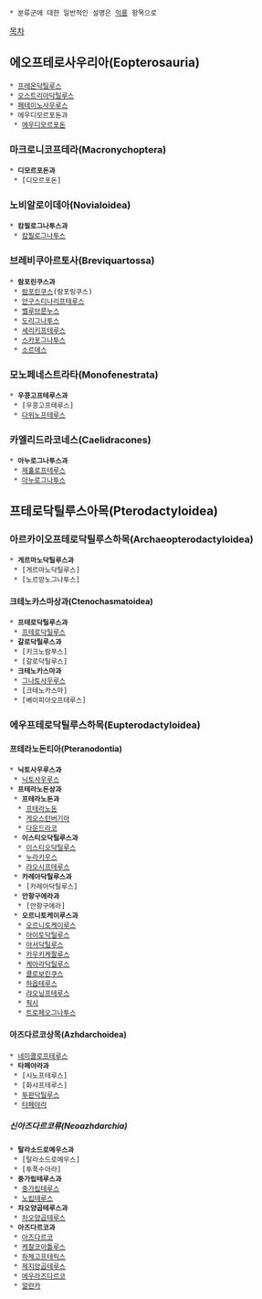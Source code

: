  * 분류군에 대한 일반적인 설명은 [[익룡]] 항목으로

[[목차]]

== 에오프테로사우리아(Eopterosauria) ==
 * [[프레온닥틸루스]]
 * [[오스트리아닥틸루스]]
 * [[페테이노사우루스]]
 * 에우디모르포돈과 
  * [[에우디모르포돈]]
=== 마크로니코프테라(Macronychoptera) ===
 * '''디모르포돈과'''
  * [디모르포돈]
=== 노비알로이데아(Novialoidea) ===
 * '''캄필로그나투스과'''
  * [[캄필로그나투스]]
=== 브레비쿠아르토사(Breviquartossa) ===
 * '''람포린쿠스과'''
  * [[람포린쿠스]](람포링쿠스)
  * [[안구스티나리프테루스]]
  * [[벨루브룬누스]]
  * [[도리그나투스]]
  * [[세리키프테루스]]
  * [[스카포그나투스]]
  * [[소르데스]]
=== 모노페네스트라타(Monofenestrata) ===
 * '''우콩고프테루스과'''
  * [우콩고프테루스]
  * [[다위노프테루스]]
=== 카엘리드라코네스(Caelidracones) ===
 * '''아누로그나투스과'''
  * [[제홀로프테루스]]
  * [[아누로그나투스]]
== 프테로닥틸루스아목(Pterodactyloidea) ==
=== 아르카이오프테로닥틸루스하목(Archaeopterodactyloidea) ===
 * '''게르마노닥틸루스과'''
  * [게르마노닥틸루스]
  * [노르망노그나투스]
==== 크테노카스마상과(Ctenochasmatoidea) ====
 * '''프테로닥틸루스과'''
  * [[프테로닥틸루스]]
 * '''갈로닥틸루스과'''
  * [키크노람푸스]
  * [갈로닥틸루스]
 * '''크테노카스마과'''
  * [[그나토사우루스]]
  * [크테노카스마]
  * [베이피아오프테루스]
=== 에우프테로닥틸루스하목(Eupterodactyloidea) ===
==== 프테라노돈티아(Pteranodontia) ====
 * '''닉토사우루스과'''
  * [[닉토사우루스]]
 * '''프테라노돈상과'''
  * '''프테라노돈과'''
   * [[프테라노돈]]
   * [[게오스턴버기아]]
   * [[다운드라코]]
  * '''이스티오닥틸루스과'''
   * [[이스티오닥틸루스]]
   * [[누라키우스]]
   * [[랴오시프테루스]]
  * '''카레아닥틸루스과'''
   * [카레아닥틸루스]
  * '''안항구에라과'''
   * [안항구에라]
  * '''오르니토케이루스과'''
   * [[오르니토케이루스]]
   * [[아이토닥틸루스]]
   * [[아서닥틸루스]]
   * [[카우키케팔루스]]
   * [[케아라닥틸루스]]
   * [[콜로보린쿠스]]
   * [[하옵테루스]]
   * [[랴오닝프테루스]]
   * [[픽시]]
   * [[트로페오그나투스]]
==== 아즈다르코상목(Azhdarchoidea) ====
 * [[네미콜로프테루스]]
 * '''타페야라과'''
  * [시노프테루스]
  * [화샤프테루스]
  * [[투판닥틸루스]]
  * [[타페야라]]
===== 신아즈다르코류(Neoazhdarchia) =====
 * '''탈라소드로메우스과'''
  * [탈라소드로메우스]
  * [투푹수아라]
 * '''중가립테루스과'''
  * [[중가립테루스]]
  * [[노립테루스]]
 * '''차오양곱테루스과'''
  * [[차오양곱테루스]]
 * '''아즈다르코과'''
  * [[아즈다르코]]
  * [[케찰코아틀루스]]
  * [[하체고프테릭스]]
  * [[제지앙곱테루스]]
  * [[에우라즈다르코]]
  * [[알란카]]

